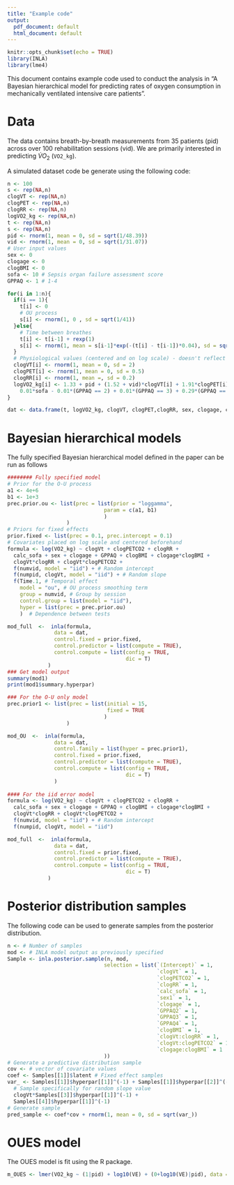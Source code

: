 ```yaml
---
title: "Example code"
output:
  pdf_document: default
  html_document: default
---
```


```r
knitr::opts_chunk$set(echo = TRUE)
library(INLA)
library(lme4)
```

This document contains example code used to conduct the analysis in "A Bayesian hierarchical model for predicting rates of oxygen consumption in mechanically ventilated intensive care patients".

# Data

The data contains breath-by-breath measurements from 35 patients (pid) across over 100 rehabilitation sessions (vid). We are primarily interested in predicting $\dot VO_2$ (`VO2_kg`).

A simulated dataset code be generate using the following code:

```r
n <- 100
s <- rep(NA,n)
clogVT <- rep(NA,n)
clogPET <- rep(NA,n)
clogRR <- rep(NA,n)
logVO2_kg <- rep(NA,n)
t <- rep(NA,n)
s <- rep(NA,n)
pid <- rnorm(1, mean = 0, sd = sqrt(1/48.39))
vid <- rnorm(1, mean = 0, sd = sqrt(1/31.07))
# User input values
sex <- 0 
clogage <- 0
clogBMI <- 0
sofa <- 10 # Sepsis organ failure assessment score
GPPAQ <- 1 # 1-4

for(i in 1:n){
  if(i == 1){
    t[i] <- 0
    # OU process
    s[i] <- rnorm(1, 0 , sd = sqrt(1/41))
  }else{
    # Time between breathes
    t[i] <- t[i-1] + rexp(1) 
    s[i] <- rnorm(1, mean = s[i-1]*exp(-(t[i] - t[i-1])*0.04), sd = sqrt(1/(41*(1-exp(-2*(t[i] - t[i-1])*0.04))^(-1))))
  }
  # Physiological values (centered and on log scale) - doesn't reflect correlation structure we see in the data but can be used to reproduce results
  clogVT[i] <- rnorm(1, mean = 0, sd = 2)
  clogPET[i] <- rnorm(1, mean = 0, sd = 0.5)
  clogRR[i] <- rnorm(1, mean =, sd = 0.2)
  logVO2_kg[i] <- 1.33 + pid + (1.52 + vid)*clogVT[i] + 1.91*clogPET[i] + 1.09*clogRR[i] -0.11*(clogVT[i]*clogPET[i]) + 0.3*(clogVT[i]*clogRR[i]) -
    0.01*sofa - 0.01*(GPPAQ == 2) + 0.01*(GPPAQ == 3) + 0.29*(GPPAQ == 4) -0.07*sex + 0.34*clogage - 1.12*clogBMI -2.06*clogage*clogBMI + s[i] +rnorm(1,0,sd = sqrt(1/256.72))
}

dat <- data.frame(t, logVO2_kg, clogVT, clogPET,clogRR, sex, clogage, clogBMI, sofa, GPPAQ)


```


# Bayesian hierarchical models

The fully specified Bayesian hierarchical model defined in the paper can be run as follows

```r
######## Fully specified model
# Prior for the O-U process
a1 <- 4e+6
b1 <- 1e+3
prec.prior.ou <- list(prec = list(prior = "loggamma", 
                               param = c(a1, b1)
                               )
                   )
# Priors for fixed effects
prior.fixed <- list(prec = 0.1, prec.intercept = 0.1)
# Covariates placed on log scale and centered beforehand
formula <- log(VO2_kg) ~ clogVt + clogPETCO2 + clogRR +
  calc_sofa + sex + clogage + GPPAQ + clogBMI + clogage*clogBMI +
  clogVt*clogRR + clogVt*clogPETCO2 +
  f(numvid, model = "iid") + # Random intercept
  f(numpid, clogVt, model = "iid") + # Random slope
  f(Time.1, # Temporal effect
    model = "ou", # OU process smoothing term
    group = numvid, # Group by session 
    control.group = list(model = "iid"),
    hyper = list(prec = prec.prior.ou)
    )  # Dependence between tests

mod_full  <-  inla(formula,
               data = dat,
               control.fixed = prior.fixed,
               control.predictor = list(compute = TRUE),
               control.compute = list(config = TRUE,
                                      dic = T)
             )
### Get model output
summary(mod1)
print(mod1$summary.hyperpar)

### For the O-U only model 
prec.prior1 <- list(prec = list(initial = 15,
                                fixed = TRUE
                               )
                   )

mod_OU  <-  inla(formula,
               data = dat,
               control.family = list(hyper = prec.prior1),
               control.fixed = prior.fixed,
               control.predictor = list(compute = TRUE),
               control.compute = list(config = TRUE,
                                      dic = T)
               )
               
#### For the iid error model
formula <- log(VO2_kg) ~ clogVt + clogPETCO2 + clogRR +
  calc_sofa + sex + clogage + GPPAQ + clogBMI + clogage*clogBMI +
  clogVt*clogRR + clogVt*clogPETCO2 +
  f(numvid, model = "iid") + # Random intercept
  f(numpid, clogVt, model = "iid")

mod_full  <-  inla(formula,
               data = dat,
               control.fixed = prior.fixed,
               control.predictor = list(compute = TRUE),
               control.compute = list(config = TRUE,
                                      dic = T)
             )
```



# Posterior distribution samples

The following code can be used to generate samples from the posterior distribution.

```r
n <- # Number of samples
mod <- # INLA model output as previously specified
Sample <- inla.posterior.sample(n, mod,
                               selection = list(`(Intercept)` = 1,
                                                `clogVt` = 1,
                                                `clogPETCO2` = 1,
                                                `clogRR` = 1,
                                                `calc_sofa` = 1,
                                                `sex1` = 1,
                                                `clogage` = 1,
                                                `GPPAQ2` = 1,
                                                `GPPAQ3` = 1,
                                                `GPPAQ4` = 1,
                                                `clogBMI` = 1,
                                                `clogVt:clogRR` = 1,
                                                `clogVt:clogPETCO2` = 1,
                                                `clogage:clogBMI` = 1
                               ))
# Generate a predictive distribution sample
cov <- # vector of covariate values
coef <- Samples[[1]]$latent # Fixed effect samples
var_ <- Samples[[1]]$hyperpar[[1]]^(-1) + Samples[[1]]$hyperpar[[2]]^(-1) + 
  # Sample specifically for random slope value
  clogVt*Samples[[3]]$hyperpar[[1]]^(-1) + 
  Samples[[4]]$hyperpar[[1]]^(-1)
# Generate sample
pred_sample <- coef*cov + rnorm(1, mean = 0, sd = sqrt(var_))
```

# OUES model

The OUES model is fit using the \texttt{lme4} R package.

```r
m_OUES <- lmer(VO2_kg ~ (1|pid) + log10(VE) + (0+log10(VE)|pid), data = dat)
```
